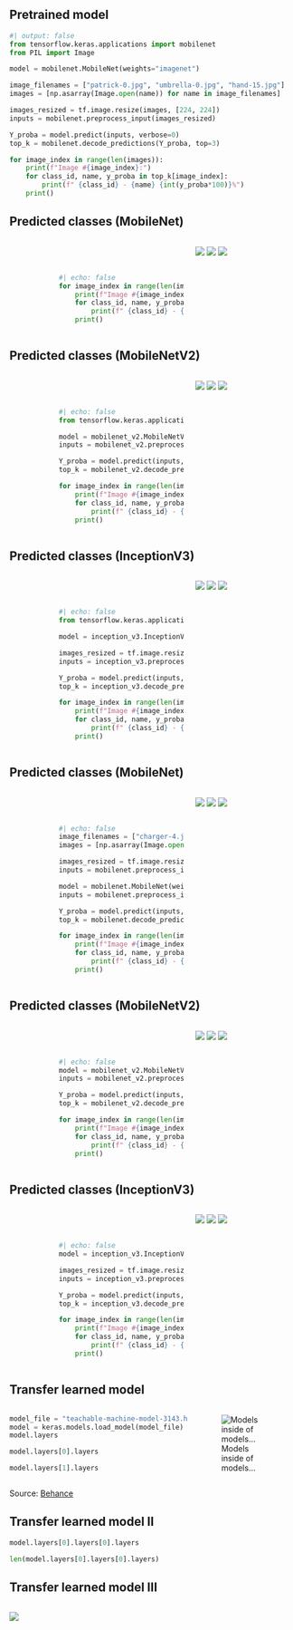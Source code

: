 ## Pretrained model

```python
#| output: false
from tensorflow.keras.applications import mobilenet
from PIL import Image

model = mobilenet.MobileNet(weights="imagenet")

image_filenames = ["patrick-0.jpg", "umbrella-0.jpg", "hand-15.jpg"]
images = [np.asarray(Image.open(name)) for name in image_filenames]

images_resized = tf.image.resize(images, [224, 224])
inputs = mobilenet.preprocess_input(images_resized)

Y_proba = model.predict(inputs, verbose=0)
top_k = mobilenet.decode_predictions(Y_proba, top=3)

for image_index in range(len(images)):
    print(f"Image #{image_index}:")
    for class_id, name, y_proba in top_k[image_index]:
        print(f" {class_id} - {name} {int(y_proba*100)}%")
    print()
```

## Predicted classes (MobileNet)

::: columns
::: {.column width="15%"}
:::
::: {.column width="50%"}

<br><br>

```python
#| echo: false
for image_index in range(len(images)):
    print(f"Image #{image_index}:")
    for class_id, name, y_proba in top_k[image_index]:
        print(f" {class_id} - {name} {int(y_proba*100)}%")
    print()
```
:::
::: {.column width="20%"}

<img src="patrick-0.jpg" data-lazy-loaded="" style="padding: 0px; margin: 0px">
<img src="umbrella-0.jpg" data-lazy-loaded="" style="padding: 0px; margin: 0px">
<img src="hand-15.jpg" data-lazy-loaded="" style="padding: 0px; margin=0px">

:::
::: {.column width="15%"}
:::
:::

## Predicted classes (MobileNetV2)

::: columns
::: {.column width="15%"}
:::
::: {.column width="50%"}

<br><br>

```python
#| echo: false
from tensorflow.keras.applications import mobilenet_v2

model = mobilenet_v2.MobileNetV2(weights="imagenet")
inputs = mobilenet_v2.preprocess_input(images_resized)

Y_proba = model.predict(inputs, verbose=0)
top_k = mobilenet_v2.decode_predictions(Y_proba, top=3)

for image_index in range(len(images)):
    print(f"Image #{image_index}:")
    for class_id, name, y_proba in top_k[image_index]:
        print(f" {class_id} - {name} {int(y_proba*100)}%")
    print()
```
:::
::: {.column width="20%"}

<img src="patrick-0.jpg" data-lazy-loaded="" style="padding: 0px; margin: 0px">
<img src="umbrella-0.jpg" data-lazy-loaded="" style="padding: 0px; margin: 0px">
<img src="hand-15.jpg" data-lazy-loaded="" style="padding: 0px; margin=0px">

:::
::: {.column width="15%"}
:::
:::

## Predicted classes (InceptionV3)

::: columns
::: {.column width="15%"}
:::
::: {.column width="50%"}

<br><br>

```python
#| echo: false
from tensorflow.keras.applications import inception_v3

model = inception_v3.InceptionV3(weights="imagenet")

images_resized = tf.image.resize(images, [299, 299])
inputs = inception_v3.preprocess_input(images_resized)

Y_proba = model.predict(inputs, verbose=0)
top_k = inception_v3.decode_predictions(Y_proba, top=3)

for image_index in range(len(images)):
    print(f"Image #{image_index}:")
    for class_id, name, y_proba in top_k[image_index]:
        print(f" {class_id} - {name} {int(y_proba*100)}%")
    print()
```
:::
::: {.column width="20%"}

<img src="patrick-0.jpg" data-lazy-loaded="" style="padding: 0px; margin: 0px">
<img src="umbrella-0.jpg" data-lazy-loaded="" style="padding: 0px; margin: 0px">
<img src="hand-15.jpg" data-lazy-loaded="" style="padding: 0px; margin=0px">

:::
::: {.column width="15%"}
:::
:::


## Predicted classes (MobileNet)

::: columns
::: {.column width="15%"}
:::
::: {.column width="50%"}

<br><br>

```python
#| echo: false
image_filenames = ["charger-4.jpg", "table-tennis-17.jpg", "water-bottle-15.jpg"]
images = [np.asarray(Image.open(name)) for name in image_filenames]

images_resized = tf.image.resize(images, [224, 224])
inputs = mobilenet.preprocess_input(images_resized)

model = mobilenet.MobileNet(weights="imagenet")
inputs = mobilenet.preprocess_input(images_resized)

Y_proba = model.predict(inputs, verbose=0)
top_k = mobilenet.decode_predictions(Y_proba, top=3)

for image_index in range(len(images)):
    print(f"Image #{image_index}:")
    for class_id, name, y_proba in top_k[image_index]:
        print(f" {class_id} - {name} {int(y_proba*100)}%")
    print()
``` 
:::
::: {.column width="20%"}

<img src="charger-4.jpg" data-lazy-loaded="" style="padding: 0px; margin: 0px">
<img src="table-tennis-17.jpg" data-lazy-loaded="" style="padding: 0px; margin: 0px">
<img src="water-bottle-15.jpg" data-lazy-loaded="" style="padding: 0px; margin=0px">

:::
::: {.column width="15%"}
:::
:::

## Predicted classes (MobileNetV2)

::: columns
::: {.column width="15%"}
:::
::: {.column width="50%"}

<br><br>

```python
#| echo: false
model = mobilenet_v2.MobileNetV2(weights="imagenet")
inputs = mobilenet_v2.preprocess_input(images_resized)

Y_proba = model.predict(inputs, verbose=0)
top_k = mobilenet_v2.decode_predictions(Y_proba, top=3)

for image_index in range(len(images)):
    print(f"Image #{image_index}:")
    for class_id, name, y_proba in top_k[image_index]:
        print(f" {class_id} - {name} {int(y_proba*100)}%")
    print()
```
:::
::: {.column width="20%"}

<img src="charger-4.jpg" data-lazy-loaded="" style="padding: 0px; margin: 0px">
<img src="table-tennis-17.jpg" data-lazy-loaded="" style="padding: 0px; margin: 0px">
<img src="water-bottle-15.jpg" data-lazy-loaded="" style="padding: 0px; margin=0px">

:::
::: {.column width="15%"}
:::
:::

## Predicted classes (InceptionV3)

::: columns
::: {.column width="15%"}
:::
::: {.column width="50%"}

<br><br>

```python
#| echo: false
model = inception_v3.InceptionV3(weights="imagenet")

images_resized = tf.image.resize(images, [299, 299])
inputs = inception_v3.preprocess_input(images_resized)

Y_proba = model.predict(inputs, verbose=0)
top_k = inception_v3.decode_predictions(Y_proba, top=3)

for image_index in range(len(images)):
    print(f"Image #{image_index}:")
    for class_id, name, y_proba in top_k[image_index]:
        print(f" {class_id} - {name} {int(y_proba*100)}%")
    print()
```
:::
::: {.column width="20%"}

<img src="charger-4.jpg" data-lazy-loaded="" style="padding: 0px; margin: 0px">
<img src="table-tennis-17.jpg" data-lazy-loaded="" style="padding: 0px; margin: 0px">
<img src="water-bottle-15.jpg" data-lazy-loaded="" style="padding: 0px; margin=0px">

:::
::: {.column width="15%"}
:::
:::

## Transfer learned model

::: columns
::: {.column width="65%"}
```python
model_file = "teachable-machine-model-3143.h5"
model = keras.models.load_model(model_file)
model.layers
```

```python
model.layers[0].layers
```

```python
model.layers[1].layers
```

:::
::: {.column width="35%"}
![Models inside of models...](turtles-all-the-way-down.jpeg)
:::
:::

::: footer
Source: [Behance](https://www.behance.net/gallery/66946885/Turtles-All-the-Way-Down)
:::

## Transfer learned model II

```python
model.layers[0].layers[0].layers
```

```python
len(model.layers[0].layers[0].layers)
```

## Transfer learned model III

<div style="overflow:auto; height: 90%">
<img src="mobilenet-model.png">
</div>
